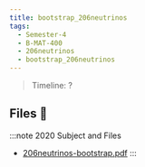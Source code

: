 ```yaml
---
title: bootstrap_206neutrinos
tags:
  - Semester-4
  - B-MAT-400
  - 206neutrinos
  - bootstrap_206neutrinos
---
```

> Timeline: ?


## Files 📂

:::note 2020 Subject and Files
- [206neutrinos-bootstrap.pdf](https://github.com/Studio-17/Epitech-Subjects/raw/main/Semester-4/B-MAT-400/206neutrinos/bootstrap_206neutrinos/206neutrinos-bootstrap.pdf)
:::
